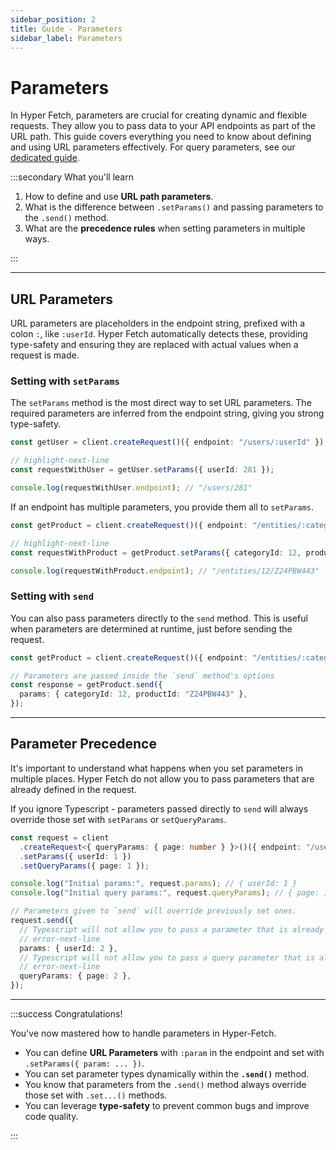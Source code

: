 ```yaml
---
sidebar_position: 2
title: Guide - Parameters
sidebar_label: Parameters
---
```


# Parameters

In Hyper Fetch, parameters are crucial for creating dynamic and flexible requests. They allow you to pass data to your
API endpoints as part of the URL path. This guide covers everything you need to know about defining and using URL
parameters effectively. For query parameters, see our [dedicated guide](./query-params.mdx).

:::secondary What you'll learn

1.  How to define and use **URL path parameters**.
2.  What is the difference between `.setParams()` and passing parameters to the `.send()` method.
3.  What are the **precedence rules** when setting parameters in multiple ways.

:::

---

## URL Parameters

URL parameters are placeholders in the endpoint string, prefixed with a colon `:`, like `:userId`. Hyper Fetch
automatically detects these, providing type-safety and ensuring they are replaced with actual values when a request is
made.

### Setting with `setParams`

The `setParams` method is the most direct way to set URL parameters. The required parameters are inferred from the
endpoint string, giving you strong type-safety.

```ts
const getUser = client.createRequest()({ endpoint: "/users/:userId" });

// highlight-next-line
const requestWithUser = getUser.setParams({ userId: 281 });

console.log(requestWithUser.endpoint); // "/users/281"
```

If an endpoint has multiple parameters, you provide them all to `setParams`.

```ts
const getProduct = client.createRequest()({ endpoint: "/entities/:categoryId/:productId" });

// highlight-next-line
const requestWithProduct = getProduct.setParams({ categoryId: 12, productId: "Z24PBW443" });

console.log(requestWithProduct.endpoint); // "/entities/12/Z24PBW443"
```

### Setting with `send`

You can also pass parameters directly to the `send` method. This is useful when parameters are determined at runtime,
just before sending the request.

```ts
const getProduct = client.createRequest()({ endpoint: "/entities/:categoryId/:productId" });

// Parameters are passed inside the `send` method's options
const response = getProduct.send({
  params: { categoryId: 12, productId: "Z24PBW443" },
});
```

---

## Parameter Precedence

It's important to understand what happens when you set parameters in multiple places. Hyper Fetch do not allow you to
pass parameters that are already defined in the request.

If you ignore Typescript - parameters passed directly to `send` will always override those set with `setParams` or
`setQueryParams`.

```ts
const request = client
  .createRequest<{ queryParams: { page: number } }>()({ endpoint: "/users/:userId" })
  .setParams({ userId: 1 })
  .setQueryParams({ page: 1 });

console.log("Initial params:", request.params); // { userId: 1 }
console.log("Initial query params:", request.queryParams); // { page: 1 }

// Parameters given to `send` will override previously set ones.
request.send({
  // Typescript will not allow you to pass a parameter that is already defined in the request
  // error-next-line
  params: { userId: 2 },
  // Typescript will not allow you to pass a query parameter that is already defined in the request
  // error-next-line
  queryParams: { page: 2 },
});
```

---

:::success Congratulations!

You've now mastered how to handle parameters in Hyper-Fetch.

- You can define **URL Parameters** with `:param` in the endpoint and set with `.setParams({ param: ... })`.
- You can set parameter types dynamically within the **`.send()`** method.
- You know that parameters from the `.send()` method always override those set with `.set...()` methods.
- You can leverage **type-safety** to prevent common bugs and improve code quality.

:::
